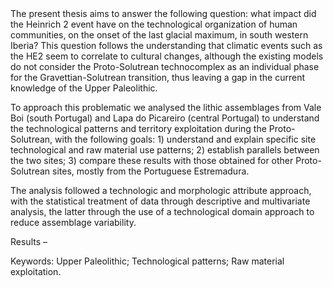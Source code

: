 The present thesis aims to answer the following question: what impact did the Heinrich 2 event have on the technological organization of human communities, on the onset of the last glacial maximum, in south western Iberia? This question follows the understanding that climatic events such as the HE2 seem to correlate to cultural changes, although the existing models do not consider the Proto-Solutrean technocomplex as an individual phase for the Gravettian-Solutrean transition, thus leaving a gap in the current knowledge of the Upper Paleolithic. \par

To approach this problematic we analysed the lithic assemblages from Vale Boi (south Portugal) and Lapa do Picareiro (central Portugal) to understand the technological patterns and territory exploitation during the Proto-Solutrean, with the following goals: 1) understand and explain specific site technological and raw material use patterns; 2) establish parallels between the two sites; 3) compare these results with those obtained for other Proto-Solutrean sites, mostly from the Portuguese Estremadura.

The analysis followed a technologic and morphologic attribute approach, with the statistical treatment of data through descriptive and multivariate analysis, the latter through the use of a technological domain approach to reduce assemblage variability.

Results – 

Keywords: Upper Paleolithic; Technological patterns; Raw material exploitation.

